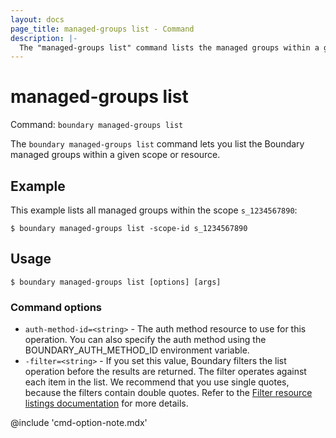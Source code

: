 ```yaml
---
layout: docs
page_title: managed-groups list - Command
description: |-
  The "managed-groups list" command lists the managed groups within a given scope or resource.
---
```


# managed-groups list

Command: `boundary managed-groups list`

The `boundary managed-groups list` command lets you list the Boundary managed groups within a given scope or resource.

## Example

This example lists all managed groups within the scope `s_1234567890`:

```shell-session
$ boundary managed-groups list -scope-id s_1234567890
```

## Usage

<CodeBlockConfig hideClipboard>

```shell-session
$ boundary managed-groups list [options] [args]
```

</CodeBlockConfig>

### Command options

- `auth-method-id=<string>` - The auth method resource to use for this operation.
You can also specify the auth method using the BOUNDARY_AUTH_METHOD_ID environment variable.
- `-filter=<string>` - If you set this value, Boundary filters the list operation before the results are returned.
The filter operates against each item in the list.
We recommend that you use single quotes, because the filters contain double quotes.
Refer to the [Filter resource listings documentation](/boundary/docs/concepts/filtering/resource-listing) for more details.

@include 'cmd-option-note.mdx'